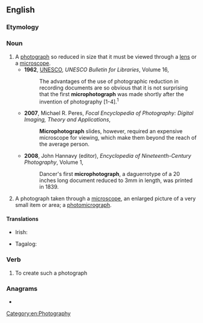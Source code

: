 ==English==

===Etymology===
{{prefix|en|micro|photograph}}

===Noun===
{{en-noun}}

# A [[photograph]] so reduced in size that it must be viewed through a [[lens]] or a [[microscope]].
#* '''1962''', [[w:UNESCO|UNESCO]], ''UNESCO Bulletin for Libraries'', Volume 16,
#*: The advantages of the use of photographic reduction in recording documents are so obvious that it is not surprising that the first '''microphotograph''' was made shortly after the invention of photography [1-4].<sup>1</sup>
#* '''2007''', Michael R. Peres, ''Focal Encyclopedia of Photography: Digital Imaging, Theory and Applications'',
#*: '''Microphotograph''' slides, however, required an expensive microscope for viewing, which make them beyond the reach of the average person.
#* '''2008''', John Hannavy (editor), ''Encyclopedia of Nineteenth-Century Photography'', Volume 1,
#*: Dancer's first '''microphotograph''', a daguerrotype of a 20 inches long document reduced to 3mm in length, was printed in 1839.
# A photograph taken through a [[microscope]], an enlarged picture of a very small item or area; a [[photomicrograph]].

====Translations====
{{trans-top|reduced photograph}}
* Irish: {{t|ga|micreafótagraf|m}}
{{trans-mid}}
* Tagalog: {{t|tl|miklarawan}}
{{trans-bottom}}

===Verb===
{{en-verb}}

# To create such a photograph

===Anagrams===
* {{anagrams|en|a=acghhimooopprrt|photomicrograph}}

[[Category:en:Photography]]